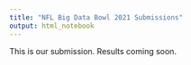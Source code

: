 ```yaml
---
title: "NFL Big Data Bowl 2021 Submissions"
output: html_notebook
---
```


This is our submission. Results coming soon.

